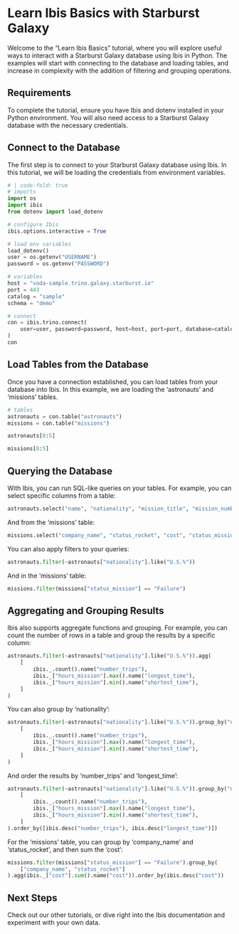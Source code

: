 # Learn Ibis Basics with Starburst Galaxy

Welcome to the "Learn Ibis Basics" tutorial, where you will explore useful ways to interact with a Starburst Galaxy database using Ibis in Python. The examples will start with connecting to the database and loading tables, and increase in complexity with the addition of filtering and grouping operations.

## Requirements

To complete the tutorial, ensure you have Ibis and dotenv installed in your Python environment. You will also need access to a Starburst Galaxy database with the necessary credentials.

## Connect to the Database

The first step is to connect to your Starburst Galaxy database using Ibis. In this tutorial, we will be loading the credentials from environment variables.

```python
# | code-fold: true
# imports
import os
import ibis
from dotenv import load_dotenv

# configure Ibis
ibis.options.interactive = True

# load env variables
load_dotenv()
user = os.getenv("USERNAME")
password = os.getenv("PASSWORD")

# variables
host = "voda-sample.trino.galaxy.starburst.io"
port = 443
catalog = "sample"
schema = "demo"

# connect
con = ibis.trino.connect(
    user=user, password=password, host=host, port=port, database=catalog, schema=schema
)
con
```

## Load Tables from the Database

Once you have a connection established, you can load tables from your database into Ibis. In this example, we are loading the 'astronauts' and 'missions' tables.

```python
# tables
astronauts = con.table("astronauts")
missions = con.table("missions")
```

```python
astronauts[0:5]
```

```python
missions[0:5]
```

## Querying the Database

With Ibis, you can run SQL-like queries on your tables. For example, you can select specific columns from a table:

```python
astronauts.select("name", "nationality", "mission_title", "mission_number", "hours_mission")
```

And from the 'missions' table:

```python
missions.select("company_name", "status_rocket", "cost", "status_mission")
```

You can also apply filters to your queries:

```python
astronauts.filter(~astronauts["nationality"].like("U.S.%"))
```

And in the 'missions' table:

```python
missions.filter(missions["status_mission"] == "Failure")
```

## Aggregating and Grouping Results

Ibis also supports aggregate functions and grouping. For example, you can count the number of rows in a table and group the results by a specific column:

```python
astronauts.filter(~astronauts["nationality"].like("U.S.%")).agg(
    [
        ibis._.count().name("number_trips"),
        ibis._["hours_mission"].max().name("longest_time"),
        ibis._["hours_mission"].min().name("shortest_time"),
    ]
)
```

You can also group by 'nationality':

```python
astronauts.filter(~astronauts["nationality"].like("U.S.%")).group_by("nationality").agg(
    [
        ibis._.count().name("number_trips"),
        ibis._["hours_mission"].max().name("longest_time"),
        ibis._["hours_mission"].min().name("shortest_time"),
    ]
)
```

And order the results by 'number_trips' and 'longest_time':

```python
astronauts.filter(~astronauts["nationality"].like("U.S.%")).group_by("nationality").agg(
    [
        ibis._.count().name("number_trips"),
        ibis._["hours_mission"].max().name("longest_time"),
        ibis._["hours_mission"].min().name("shortest_time"),
    ]
).order_by([ibis.desc("number_trips"), ibis.desc("longest_time")])
```

For the 'missions' table, you can group by 'company_name' and 'status_rocket', and then sum the 'cost':

```python
missions.filter(missions["status_mission"] == "Failure").group_by(
    ["company_name", "status_rocket"]
).agg(ibis._["cost"].sum().name("cost")).order_by(ibis.desc("cost"))
```

## Next Steps

Check out our other tutorials, or dive right into the Ibis documentation and experiment with your own data.

